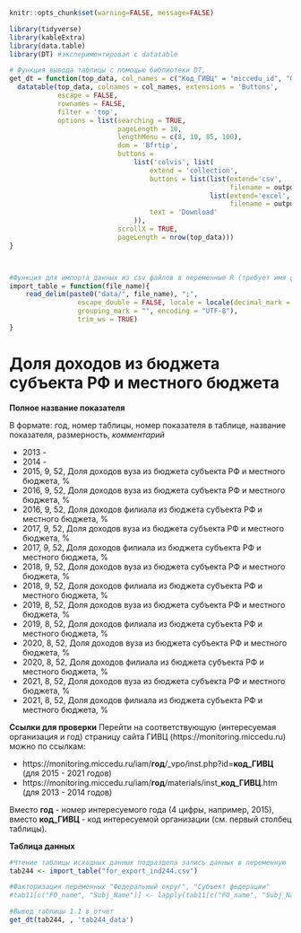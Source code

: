 
```r
knitr::opts_chunk$set(warning=FALSE, message=FALSE)
```


```r
library(tidyverse)
library(kableExtra)
library(data.table)
library(DT) #экспериментировал с datatable
```

```r
# Функция вывода таблицы с помощью библиотеки DT, 
get_dt = function(top_data, col_names = c("Код_ГИВЦ" = "miccedu_id", "Организация" = "clear_name", "2013" = "ind_2013_value", "2014" = "ind_2014_value", "2015" = "ind_2015_value", "2016" = "ind_2016_value", "2017" = "ind_2017_value", "2018" = "ind_2018_value", "2019" = "ind_2019_value", "2020" = "ind_2020_value", "2021" =  "ind_2021_value"), output_file_name) {
  datatable(top_data, colnames = col_names, extensions = 'Buttons',
            escape = FALSE,
            rownames = FALSE,
            filter = 'top',
            options = list(searching = TRUE,
                           pageLength = 10,
                           lengthMenu = c(8, 10, 85, 100),
                           dom = 'Bfrtip',
                           buttons = 
                               list('colvis', list(
                                   extend = 'collection',
                                   buttons = list(list(extend='csv',
                                                       filename = output_file_name),
                                                  list(extend='excel',
                                                       filename = output_file_name)),
                                   text = 'Download'
                               )),
                           scrollX = TRUE,
                           pageLength = nrow(top_data))) 
}



#Функция для импорта данных из csv файлов в переменные R (требует имя файла в кавычках и берет из каталока data рабочей директории проекта)
import_table = function(file_name){
    read_delim(paste0("data/", file_name), ";", 
                 escape_double = FALSE, locale = locale(decimal_mark = ",", 
                 grouping_mark = "", encoding = "UTF-8"), 
                 trim_ws = TRUE)
}
```






# Доля доходов из бюджета субъекта РФ и местного бюджета {#ind244_info}

**Полное название показателя**

В формате: год, номер таблицы, номер показателя в таблице, название показателя, размерность, *комментарий*


* 2013 -
* 2014 -
*	2015,	9,	52,	Доля доходов вуза из бюджета субъекта РФ и местного бюджета,	%
*	2016,	9,	52,	Доля доходов вуза из бюджета субъекта РФ и местного бюджета,	%
*	2016,	9,	52,	Доля доходов филиала из бюджета субъекта РФ и местного бюджета,	%
*	2017,	9,	52,	Доля доходов вуза из бюджета субъекта РФ и местного бюджета,	%
*	2017,	9,	52,	Доля доходов филиала из бюджета субъекта РФ и местного бюджета,	%
*	2018,	9,	52,	Доля доходов вуза из бюджета субъекта РФ и местного бюджета,	%
*	2018,	9,	52,	Доля доходов филиала из бюджета субъекта РФ и местного бюджета,	%
*	2019,	8,	52,	Доля доходов вуза из бюджета субъекта РФ и местного бюджета,	%
*	2019,	8,	52,	Доля доходов филиала из бюджета субъекта РФ и местного бюджета,	%
*	2020,	8,	52,	Доля доходов вуза из бюджета субъекта РФ и местного бюджета,	%
*	2020,	8,	52,	Доля доходов филиала из бюджета субъекта РФ и местного бюджета,	%
*	2021,	8,	52,	Доля доходов вуза из бюджета субъекта РФ и местного бюджета,	%
*	2021,	8,	52,	Доля доходов филиала из бюджета субъекта РФ и местного бюджета,	%

**Ссылки для проверки**
Перейти на соответствующую (интересуемая организация и год) страницу сайта ГИВЦ (https://monitoring.miccedu.ru) можно по ссылкам:

* https://monitoring.miccedu.ru/iam/**год**/_vpo/inst.php?id=**код_ГИВЦ** (для 2015 - 2021 годов)
* https://monitoring.miccedu.ru/iam/**год**/materials/inst_**код_ГИВЦ**.htm (для 2013 - 2014 годов)

Вместо **год** - номер интересуемого года (4 цифры, например, 2015), вместо **код_ГИВЦ** - код интересуемой организации (см. первый столбец таблицы).



**Таблица данных**

```r
#Чтение таблицы исходных данных подраздела запись данных в переменную
tab244 <- import_table("for_export_ind244.csv")

#Факторизация переменных "Федеральный округ", "Субъект федерации"
#tab11[c("FO_name", "Subj_Name")] <- lapply(tab11[c("FO_name", "Subj_Name")] , factor)

```




```r
#Вывод таблицы 1.1 в отчет
get_dt(tab244, , 'tab244_data')
```



